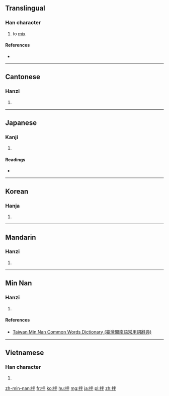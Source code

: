 {{also|抨}}
==Translingual==

===Han character===
{{Han char|rn=64|rad=手|as=05|sn=8|four=5905<sub>0</sub>|canj=手火手 (QFQ)|ids=⿰[[扌]][[半]]}}

# to [[mix]]

====References====
* {{Han ref|kx=0425.050|dkj=11951|dj=0773.110|hdz=31858.020|uh=62CC|ud=25292|bh=A9D5|bd=43477}}

----

==Cantonese==

===Hanzi===
{{yue-hanzi|jyut=[[bun3]], [[bun6]], [[pun3]]|y=bun3, bun6, pun3}}

# {{defn|lang=yue|sort=手05}}

----

==Japanese==

===Kanji===
{{ja-kanji|grade=|rs=手05}}

# {{defn|lang=ja|sort=手05}}

====Readings====
* {{ja-readings|on=[[はん]] (han)|kun=[[すてる]] (suteru), [[わる]] (waru), [[かきまぜる]] (kakimazeru)}}

----

==Korean==

===Hanja===
{{ko-hanja|hangeul=반|eumhun=|rv=ban|mr=pan|y=pan}}

# {{defn|lang=ko|sort=手05}}

----

==Mandarin==

===Hanzi===
{{cmn-hanzi|pin=[[bàn]] ([[ban4]])|wg=pan<sup>4</sup>}}

# {{defn|lang=cmn|sort=手05}}

----

==Min Nan==

===Hanzi===
{{nan-hanzi|poj=poāⁿ (poaⁿ<sup>7</sup>)|tlpa=puānn (puann<sup>7</sup>)}}

# {{defn|lang=nan|sort=手05}}

====References====
*[http://twblg.dict.edu.tw/holodict_new/result_detail.jsp?n_no=3970&curpage=1&sample=%E6%8B%8C&radiobutton=1&querytarget=1&limit=20&pagenum=1&rowcount=2 Taiwan Min Nan Common Words Dictionary (臺灣閩南語常用詞辭典)]

----

==Vietnamese==

===Han character===
{{vi-hantu|[[bắn]], [[phan]], [[bạn]]|rs=手05}}

# {{defn|lang=vi|sort=手05}}

[[zh-min-nan:拌]]
[[fr:拌]]
[[ko:拌]]
[[hu:拌]]
[[mg:拌]]
[[ja:拌]]
[[pl:拌]]
[[zh:拌]]